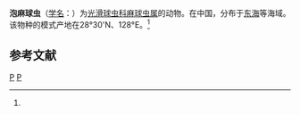 {{Speciesbox
| taxon = Styptosphaera spumescentis
| binomial_authority = (Tan, 1998)<ref name='id8971'>{{cite web| url =http://www.bioinfo.cn/db05/BjdwSpecies.php?action=view&id=8971| title =泡麻球虫| work =《中国动物物种编目数据库》| publisher =中国科学院微生物研究所| author =中国科学院动物研究所| accessdate =2009-04-16| deadurl =yes| archiveurl =https://web.archive.org/web/20160305060315/http://www.bioinfo.cn/db05/BjdwSpecies.php?action=view&id=8971| archivedate =2016-03-05}}</ref>
}}

'''泡麻球虫'''（[[学名|学名]]：{{lang|la|''Styptosphaera spumescentis''}}）为[[光滑球虫科|光滑球虫科]][[麻球虫属|麻球虫属]]的动物。在中国，分布于[[东海|东海]]等海域。该物种的模式产地在28°30'N、128°E。<ref name='id8971'/>

== 参考文献 ==
{{reflist}}

{{放射虫小作品}}

{{Taxonbar}}
[[Category:1998年描述的动物|P]]
[[Category:麻球虫属|P]]